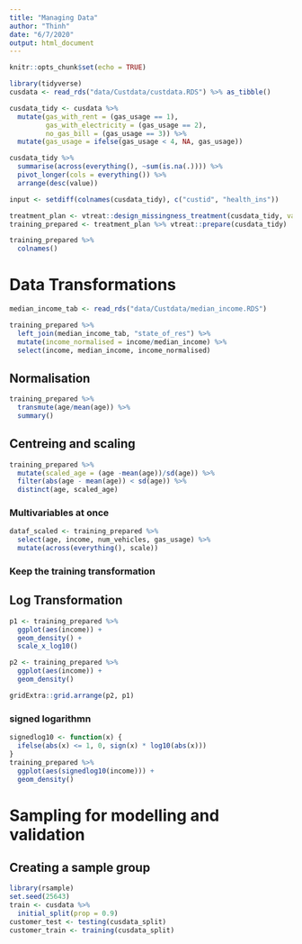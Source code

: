 ```yaml
---
title: "Managing Data"
author: "Thinh"
date: "6/7/2020"
output: html_document
---
```


```r
knitr::opts_chunk$set(echo = TRUE)
```

```r
library(tidyverse)
cusdata <- read_rds("data/Custdata/custdata.RDS") %>% as_tibble()
```



```r
cusdata_tidy <- cusdata %>% 
  mutate(gas_with_rent = (gas_usage == 1),
         gas_with_electricity = (gas_usage == 2),
         no_gas_bill = (gas_usage == 3)) %>% 
  mutate(gas_usage = ifelse(gas_usage < 4, NA, gas_usage))
```


```r
cusdata_tidy %>% 
  summarise(across(everything(), ~sum(is.na(.)))) %>% 
  pivot_longer(cols = everything()) %>% 
  arrange(desc(value))
```


```r
input <- setdiff(colnames(cusdata_tidy), c("custid", "health_ins"))

treatment_plan <- vtreat::design_missingness_treatment(cusdata_tidy, varlist = input)
training_prepared <- treatment_plan %>% vtreat::prepare(cusdata_tidy)

training_prepared %>% 
  colnames()
```

# Data Transformations

```r
median_income_tab <- read_rds("data/Custdata/median_income.RDS")

training_prepared %>% 
  left_join(median_income_tab, "state_of_res") %>% 
  mutate(income_normalised = income/median_income) %>% 
  select(income, median_income, income_normalised)
```


## Normalisation

```r
training_prepared %>%
  transmute(age/mean(age)) %>% 
  summary()

```

## Centreing and scaling

```r
training_prepared %>% 
  mutate(scaled_age = (age -mean(age))/sd(age)) %>% 
  filter(abs(age - mean(age)) < sd(age)) %>% 
  distinct(age, scaled_age)
```

### Multivariables at once 
```r
dataf_scaled <- training_prepared %>% 
  select(age, income, num_vehicles, gas_usage) %>% 
  mutate(across(everything(), scale))
```

### Keep the training transformation 

## Log Transformation 

```r
p1 <- training_prepared %>% 
  ggplot(aes(income)) + 
  geom_density() +
  scale_x_log10()  

p2 <- training_prepared %>% 
  ggplot(aes(income)) + 
  geom_density()

gridExtra::grid.arrange(p2, p1)
```

### signed logarithmn

```r
signedlog10 <- function(x) {
  ifelse(abs(x) <= 1, 0, sign(x) * log10(abs(x)))
}
training_prepared %>% 
  ggplot(aes(signedlog10(income))) +
  geom_density()
```

# Sampling for modelling and validation 

## Creating a sample group 


```r
library(rsample)
set.seed(25643)
train <- cusdata %>% 
  initial_split(prop = 0.9)
customer_test <- testing(cusdata_split)
customer_train <- training(cusdata_split)
```

